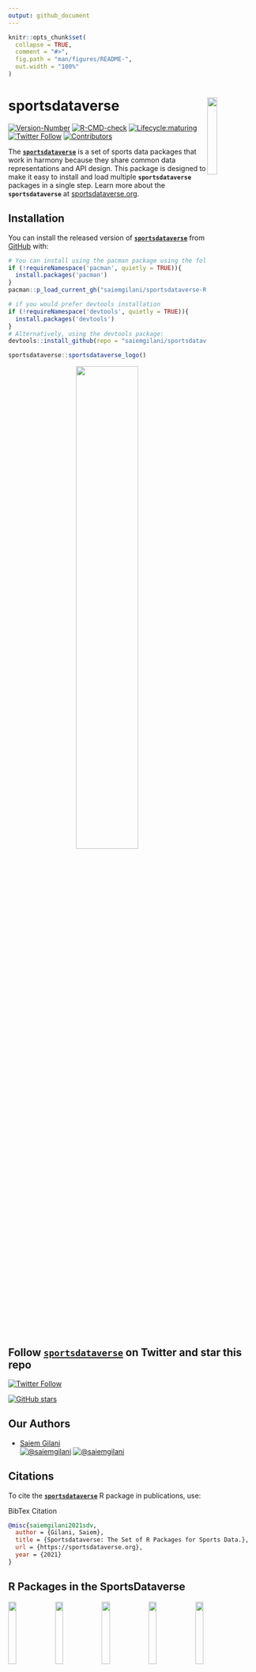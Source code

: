 ```yaml
---
output: github_document
---
```


<!-- README.md is generated from README.Rmd. Please edit that file -->

```r
knitr::opts_chunk$set(
  collapse = TRUE,
  comment = "#>",
  fig.path = "man/figures/README-",
  out.width = "100%"
)
```

# sportsdataverse <a href='https://saiemgilani.github.io/sportsdataverse-R/'><img src="https://raw.githubusercontent.com/saiemgilani/sportsdataverse-R/main/logo.png" align="right" width="20%" min-width="100px"/></a>

<!-- badges: start -->

[![Version-Number](https://img.shields.io/github/r-package/v/saiemgilani/sportsdataverse-R?label=sportsdataverse&logo=R&style=for-the-badge)](https://github.com/saiemgilani/sportsdataverse-R/)  [![R-CMD-check](https://img.shields.io/github/workflow/status/saiemgilani/sportsdataverse-R/R-CMD-check?label=R-CMD-Check&logo=R&logoColor=white&style=for-the-badge)](https://github.com/saiemgilani/sportsdataverse-R/actions/workflows/R-CMD-check.yaml) [![Lifecycle:maturing](https://img.shields.io/badge/lifecycle-maturing-blue.svg?style=for-the-badge&logo=github)](https://github.com/saiemgilani/sportsdataverse-R/) [![Twitter Follow](https://img.shields.io/twitter/follow/sportsdataverse?color=blue&label=%40sportsdataverse&logo=twitter&style=for-the-badge)](https://twitter.com/sportsdataverse)  [![Contributors](https://img.shields.io/github/contributors/saiemgilani/sportsdataverse-R?style=for-the-badge)](https://github.com/saiemgilani/sportsdataverse-R/graphs/contributors)
<!-- badges: end -->

The [**`sportsdataverse`**](https://sportsdataverse.org) is a set of sports data packages that work in harmony because they share common data representations and API
design. This package is designed to make it easy to install and load multiple **`sportsdataverse`** packages in a single step. Learn more about the **`sportsdataverse`** at [sportsdataverse.org](https://sportsdataverse.org).

## Installation

You can install the released version of [**`sportsdataverse`**](https://sportsdataverse.org) from [GitHub](https://github.com/saiemgilani/sportsdataverse-R) with:

``` r
# You can install using the pacman package using the following code:
if (!requireNamespace('pacman', quietly = TRUE)){
  install.packages('pacman')
}
pacman::p_load_current_gh("saiemgilani/sportsdataverse-R")
```

``` r
# if you would prefer devtools installation
if (!requireNamespace('devtools', quietly = TRUE)){
  install.packages('devtools')
}
# Alternatively, using the devtools package:
devtools::install_github(repo = "saiemgilani/sportsdataverse-R")
```

```r
sportsdataverse::sportsdataverse_logo()
```
<center>
<img src='https://raw.githubusercontent.com/saiemgilani/sportsdataverse-R/main/data-raw/sportsdataverse-unicode-logo.png' align="center" width="50%" />


</center>

## Follow [**`sportsdataverse`**](https://twitter.com/sportsdataverse) on Twitter and star this repo

[![Twitter Follow](https://img.shields.io/twitter/follow/sportsdataverse?color=blue&label=%40sportsdataverse&logo=twitter&style=for-the-badge)](https://twitter.com/sportsdataverse) 

[![GitHub stars](https://img.shields.io/github/stars/saiemgilani/sportsdataverse-R.svg?color=eee&logo=github&style=for-the-badge&label=Star%20sportsdataverse&maxAge=2592000)](https://github.com/saiemgilani/sportsdataverse-R/stargazers/)


## **Our Authors**

-   [Saiem Gilani](https://twitter.com/saiemgilani)       
<a href="https://twitter.com/saiemgilani" target="blank"><img src="https://img.shields.io/twitter/follow/saiemgilani?color=blue&label=%40saiemgilani&logo=twitter&style=for-the-badge" alt="@saiemgilani" /></a>
<a href="https://github.com/saiemgilani" target="blank"><img src="https://img.shields.io/github/followers/saiemgilani?color=eee&logo=Github&style=for-the-badge" alt="@saiemgilani" /></a>


## **Citations**

To cite the [**`sportsdataverse`**](https://sportsdataverse.org) R package in publications, use:

BibTex Citation
```bibtex
@misc{saiemgilani2021sdv,
  author = {Gilani, Saiem},
  title = {Sportsdataverse: The Set of R Packages for Sports Data.},
  url = {https://sportsdataverse.org},
  year = {2021}
}
```

## **R Packages in the SportsDataverse**

<a href='https://saiemgilani.github.io/cfbfastR/'><img src='https://raw.githubusercontent.com/saiemgilani/cfbfastR/master/logo.png' width="18%" min-width="100px" /></a>  <a href='https://hoopr.sportsdataverse.org/'><img src="https://hoopr.sportsdataverse.org/img/logo.png" width="18%" min-width="100px"/></a> <a href='https://wehoop.sportsdataverse.org'><img src="https://wehoop.sportsdataverse.org/img/logo.png" width="18%" min-width="100px"/></a> <a href='https://benhowell71.github.io/fastRhockey/'><img src='https://raw.githubusercontent.com/benhowell71/fastRhockey/main/logo.png' width="18%" min-width="100px" /></a>  <a href='https://jaseziv.github.io/worldfootballR/'><img src='https://raw.githubusercontent.com/saiemgilani/sportsdataverse-R/main/data-raw/worldfootballR-logo.png' width="18%" min-width="100px" /></a>

### [**`cfbfastR`**](https://saiemgilani.github.io/cfbfastR/)

[![Version-Number](https://img.shields.io/github/r-package/v/saiemgilani/cfbfastR?label=cfbfastR&logo=R&style=for-the-badge)](https://github.com/saiemgilani/cfbfastR) [![R-CMD-check](https://img.shields.io/github/workflow/status/saiemgilani/cfbfastR/R-CMD-check?label=R-CMD-Check&logo=R&logoColor=white&style=for-the-badge)](https://github.com/saiemgilani/cfbfastR/actions/workflows/R-CMD-check.yaml)
[![CRAN status](https://www.r-pkg.org/badges/version-last-release/cfbfastR?style=for-the-badge)](https://CRAN.R-project.org/package=cfbfastR)
[![CRAN downloads](http://cranlogs.r-pkg.org/badges/grand-total/cfbfastR)](https://CRAN.R-project.org/package=cfbfastR)

### [**`hoopR`**](https://hoopr.sportsdataverse.org/)

[![Version-Number](https://img.shields.io/github/r-package/v/saiemgilani/hoopR?label=hoopR&logo=R&style=for-the-badge)](https://github.com/saiemgilani/hoopR) [![R-CMD-check](https://img.shields.io/github/workflow/status/saiemgilani/hoopR/R-CMD-check?label=R-CMD-Check&logo=R&logoColor=white&style=for-the-badge)](https://github.com/saiemgilani/hoopR/actions/workflows/R-CMD-check.yaml)
[![CRAN status](https://www.r-pkg.org/badges/version-last-release/hoopR?style=for-the-badge)](https://CRAN.R-project.org/package=hoopR)
[![CRAN downloads](http://cranlogs.r-pkg.org/badges/grand-total/hoopR)](https://CRAN.R-project.org/package=hoopR)

### [**`wehoop`**](https://wehoop.sportsdataverse.org/)

[![Version-Number](https://img.shields.io/github/r-package/v/saiemgilani/wehoop?label=wehoop&logo=R&style=for-the-badge)](https://github.com/saiemgilani/wehoop) [![R-CMD-check](https://img.shields.io/github/workflow/status/saiemgilani/wehoop/R-CMD-check?label=R-CMD-Check&logo=R&logoColor=white&style=for-the-badge)](https://github.com/saiemgilani/wehoop/actions/workflows/R-CMD-check.yaml)
[![CRAN status](https://www.r-pkg.org/badges/version-last-release/wehoop?style=for-the-badge)](https://CRAN.R-project.org/package=wehoop)
[![CRAN downloads](http://cranlogs.r-pkg.org/badges/grand-total/wehoop)](https://CRAN.R-project.org/package=wehoop)

### [**`fastRhockey`**](https://benhowell71.github.io/fastRhockey/)

[![Version-Number](https://img.shields.io/github/r-package/v/benhowell71/fastRhockey?label=fastRhockey&logo=R&style=for-the-badge)](https://github.com/benhowell71/fastRhockey) [![R-CMD-check](https://img.shields.io/github/workflow/status/benhowell71/fastRhockey/R-CMD-check?label=R-CMD-Check&logo=R&logoColor=white&style=for-the-badge)](https://github.com/benhowell71/fastRhockey/actions/workflows/R-CMD-check.yaml)
[![CRAN status](https://www.r-pkg.org/badges/version-last-release/fastRhockey?style=for-the-badge)](https://CRAN.R-project.org/package=fastRhockey)
[![CRAN downloads](http://cranlogs.r-pkg.org/badges/grand-total/fastRhockey)](https://CRAN.R-project.org/package=fastRhockey)

### [**`worldfootballR`**](https://jaseziv.github.io/worldfootballR/)

[![Version-Number](https://img.shields.io/github/r-package/v/jaseziv/worldfootballR?label=worldfootballR&logo=R&style=for-the-badge)](https://github.com/jaseziv/worldfootballR) [![R-CMD-check](https://img.shields.io/github/workflow/status/jaseziv/worldfootballR/R-CMD-check?label=R-CMD-Check&logo=R&logoColor=white&style=for-the-badge)](https://github.com/jaseziv/worldfootballR/actions/workflows/R-CMD-check.yaml)
[![CRAN status](https://www.r-pkg.org/badges/version-last-release/worldfootballR?style=for-the-badge)](https://CRAN.R-project.org/package=worldfootballR)
[![CRAN downloads](http://cranlogs.r-pkg.org/badges/grand-total/worldfootballR)](https://CRAN.R-project.org/package=worldfootballR)

